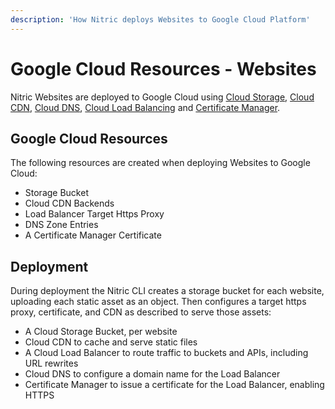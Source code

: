```yaml
---
description: 'How Nitric deploys Websites to Google Cloud Platform'
---
```


# Google Cloud Resources - Websites

Nitric Websites are deployed to Google Cloud using [Cloud Storage](https://cloud.google.com/storage), [Cloud CDN](https://cloud.google.com/cdn), [Cloud DNS](https://cloud.google.com/dns), [Cloud Load Balancing](https://cloud.google.com/load-balancing) and [Certificate Manager](https://cloud.google.com/certificate-manager).

## Google Cloud Resources

The following resources are created when deploying Websites to Google Cloud:

- Storage Bucket
- Cloud CDN Backends
- Load Balancer Target Https Proxy
- DNS Zone Entries
- A Certificate Manager Certificate

## Deployment

During deployment the Nitric CLI creates a storage bucket for each website, uploading each static asset as an object. Then configures a target https proxy, certificate, and CDN as described to serve those assets:

- A Cloud Storage Bucket, per website
- Cloud CDN to cache and serve static files
- A Cloud Load Balancer to route traffic to buckets and APIs, including URL rewrites
- Cloud DNS to configure a domain name for the Load Balancer
- Certificate Manager to issue a certificate for the Load Balancer, enabling HTTPS
